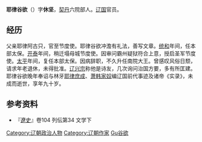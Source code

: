 '''耶律谷欲'''（{{bd|?||?||catIdx=Yelu耶律谷欲}}）字'''休坚'''，[[契丹|契丹]]六院部人。[[辽国|辽国]]官员。
== 经历 ==
父亲耶律阿古只，官至节度使。耶律谷欲冲澹有礼法，善写文章。[[统和|统和]]年间，任本部太保。[[開泰_(遼)|开泰]]年间，稍迁塌母城节度使。因审问霸州疑狱符合上意，授启圣军节度使。[[太平_(遼朝)|太平]]年间，复任本部太保。因病辞职，不久升任南院大王。曾感叹风俗日颓，请求年老退休，未得批准。[[辽兴宗|辽兴宗]]称他是诗友，几次询问治国方要，多有所匡建。耶律谷欲晚年奉诏与林牙[[耶律庶成|耶律庶成]]、[[萧韩家奴|萧韩家奴]]编辽国前代事迹及诸帝《实录》，未成而逝世，享年九十岁。
== 参考资料 ==
*『[[遼史|遼史]]』卷104 列伝第34 文学下 

{{DEFAULTSORT:Yelu耶律谷欲}}
[[Category:辽朝政治人物|Category:辽朝政治人物]]
[[Category:辽朝作家|Category:辽朝作家]]
[[Category:耶律氏|Gu谷欲]]